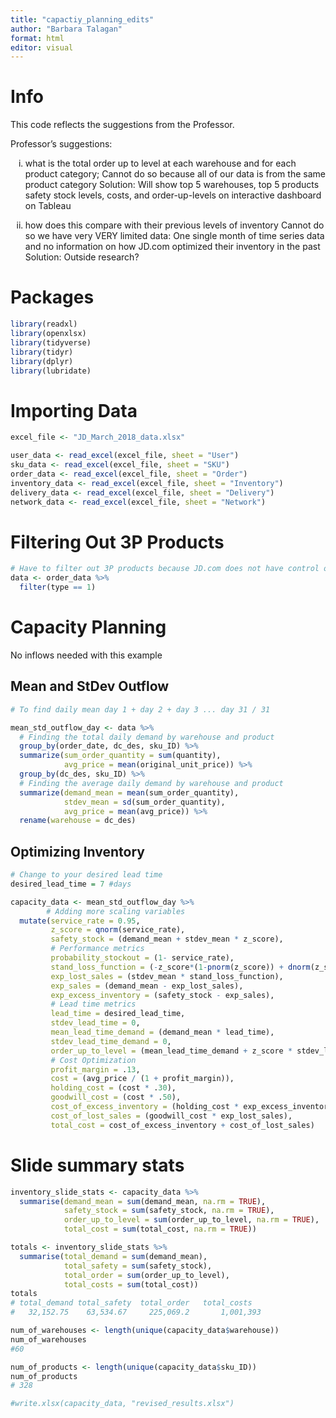 ---
title: "capactiy_planning_edits"
author: "Barbara Talagan"
format: html
editor: visual
---

# Info

This code reflects the suggestions from the Professor. 

Professor's suggestions:

(i) what is the total order up to level at each warehouse and for each product category;
    Cannot do so because all of our data is from the same product category
    Solution: Will show top 5 warehouses, top 5 products safety stock levels, costs, and order-up-levels on interactive dashboard on          Tableau

(ii) how does this compare with their previous levels of inventory
    Cannot do so we have very VERY limited data: One single month of time series data and no information on how JD.com optimized their        inventory in the past 
    Solution: Outside research?

# Packages

```{r}
library(readxl)
library(openxlsx)
library(tidyverse)
library(tidyr)
library(dplyr)
library(lubridate)
```

# Importing Data

```{r}
excel_file <- "JD_March_2018_data.xlsx"

user_data <- read_excel(excel_file, sheet = "User")
sku_data <- read_excel(excel_file, sheet = "SKU")
order_data <- read_excel(excel_file, sheet = "Order")
inventory_data <- read_excel(excel_file, sheet = "Inventory")
delivery_data <- read_excel(excel_file, sheet = "Delivery")
network_data <- read_excel(excel_file, sheet = "Network")
```

# Filtering Out 3P Products

```{r}
# Have to filter out 3P products because JD.com does not have control over them
data <- order_data %>%
  filter(type == 1) 
```

# Capacity Planning

No inflows needed with this example

## Mean and StDev Outflow

```{r}
# To find daily mean day 1 + day 2 + day 3 ... day 31 / 31

mean_std_outflow_day <- data %>%
  # Finding the total daily demand by warehouse and product
  group_by(order_date, dc_des, sku_ID) %>%
  summarize(sum_order_quantity = sum(quantity),
            avg_price = mean(original_unit_price)) %>%
  group_by(dc_des, sku_ID) %>%
  # Finding the average daily demand by warehouse and product
  summarize(demand_mean = mean(sum_order_quantity),
            stdev_mean = sd(sum_order_quantity),
            avg_price = mean(avg_price)) %>%
  rename(warehouse = dc_des)
```

## Optimizing Inventory

```{r}
# Change to your desired lead time
desired_lead_time = 7 #days

capacity_data <- mean_std_outflow_day %>%
        # Adding more scaling variables
  mutate(service_rate = 0.95,
         z_score = qnorm(service_rate),
         safety_stock = (demand_mean + stdev_mean * z_score),
         # Performance metrics
         probability_stockout = (1- service_rate),
         stand_loss_function = (-z_score*(1-pnorm(z_score)) + dnorm(z_score, 0, 1)),
         exp_lost_sales = (stdev_mean * stand_loss_function),
         exp_sales = (demand_mean - exp_lost_sales),
         exp_excess_inventory = (safety_stock - exp_sales),
         # Lead time metrics
         lead_time = desired_lead_time,
         stdev_lead_time = 0,
         mean_lead_time_demand = (demand_mean * lead_time),
         stdev_lead_time_demand = 0,
         order_up_to_level = (mean_lead_time_demand + z_score * stdev_lead_time_demand),
         # Cost Optimization
         profit_margin = .13,
         cost = (avg_price / (1 + profit_margin)),
         holding_cost = (cost * .30),
         goodwill_cost = (cost * .50),
         cost_of_excess_inventory = (holding_cost * exp_excess_inventory),
         cost_of_lost_sales = (goodwill_cost * exp_lost_sales),
         total_cost = cost_of_excess_inventory + cost_of_lost_sales)
```

# Slide summary stats
```{r}
inventory_slide_stats <- capacity_data %>%
  summarise(demand_mean = sum(demand_mean, na.rm = TRUE),
            safety_stock = sum(safety_stock, na.rm = TRUE),
            order_up_to_level = sum(order_up_to_level, na.rm = TRUE),
            total_cost = sum(total_cost, na.rm = TRUE))

totals <- inventory_slide_stats %>%
  summarise(total_demand = sum(demand_mean),
            total_safety = sum(safety_stock),
            total_order = sum(order_up_to_level),
            total_costs = sum(total_cost))
totals
# total_demand total_safety  total_order   total_costs
#   32,152.75    63,534.67	   225,069.2	   1,001,393	

num_of_warehouses <- length(unique(capacity_data$warehouse))
num_of_warehouses
#60

num_of_products <- length(unique(capacity_data$sku_ID))
num_of_products
# 328
```
```{r}
#write.xlsx(capacity_data, "revised_results.xlsx")
```





